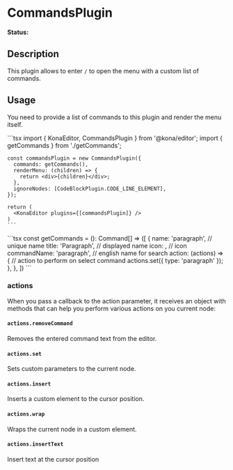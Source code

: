 # CommandsPlugin

**Status:** <Badge text="wip" type="warning" />


## Description

This plugin allows to enter `/` to open the menu with a custom list of commands.

## Usage
You need to provide a list of commands to this plugin and render the menu itself.

<Tabs>
  <Tab label="Editor.tsx">
    ```tsx
    import { KonaEditor, CommandsPlugin } from '@kona/editor';
    import { getCommands } from './getCommands';

    const commandsPlugin = new CommandsPlugin({
      commands: getCommands(),
      renderMenu: (children) => {
        return <div>{children}</div>;
      },
      ignoreNodes: [CodeBlockPlugin.CODE_LINE_ELEMENT],
    });

    return (
      <KonaEditor plugins={[commandsPlugin]} />
    )
    ```
  </Tab>
  <Tab label="getCommands.ts">
    ```tsx
    const getCommands = (): Command[] => ([
      {
        name: 'paragraph', // unique name
        title: 'Paragraph', // displayed name
        icon: <TextIcon size={16} />, // icon
        commandName: 'paragraph', // english name for search
        action: (actions) => { // action to perform on select command
          actions.set({ type: 'paragraph' });
        },
      },
    ])
    ```
  </Tab>
</Tabs>

### actions
When you pass a callback to the action parameter, it receives an object with methods that can help you
perform various actions on you current node:

#### `actions.removeCommand`
Removes the entered command text from the editor.

#### `actions.set`
Sets custom parameters to the current node.

#### `actions.insert`
Inserts a custom element to the cursor position.

#### `actions.wrap`
Wraps the current node in a custom element.

#### `actions.insertText`
Insert text at the cursor position
